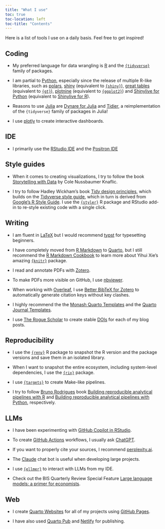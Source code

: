 ```yaml
---
title: "What I use"
toc: true
toc-location: left
toc-title: "Contents"
---
```


Here is a list of tools I use on a daily basis. Feel free to get inspired!

## Coding

- My preferred language for data wrangling is [R](https://www.r-project.org/) and the [`{tidyverse}`](https://www.tidyverse.org/) family of packages.

- I am partial to [Python](https://www.python.org/), especially since the release of multiple R-like libraries, such as [polars](https://pola.rs/), [shiny](https://shiny.posit.co/py/) (equivalent to [`{shiny}`](https://shiny.posit.co/r/getstarted/shiny-basics/lesson1/)), [great tables](https://posit-dev.github.io/great-tables/) (equivalent to [`{gt}`](https://gt.rstudio.com/)), [plotnine](https://plotnine.org/) (equivalent to [`{ggplot2}`](https://ggplot2.tidyverse.org/)) and [Shinylive for Python](https://shiny.posit.co/py/docs/shinylive.html) (equivalent to [Shinylive for R](https://posit-dev.github.io/r-shinylive/)).

- Reasons to use [Julia](https://julialang.org/) are [Dynare for Julia](https://dynarejulia.github.io/Dynare.jl/) and [Tidier](https://tidierorg.github.io/Tidier.jl/v1.5.1/), a reimplementation of the `{tidyverse}` family of packages in Julia!

- I use [plotly](https://plotly.com/) to create interactive dashboards.

## IDE

- I primarily use the [RStudio IDE](https://posit.co/downloads/) and the [Positron IDE](https://positron.posit.co/)

## Style guides

- When it comes to creating visualizations, I try to follow the book [Storytelling with Data](https://www.storytellingwithdata.com/) by Cole Nussbaumer Knaflic.

- I try to follow Hadley Wickham's book [Tidy design principles](https://design.tidyverse.org/), which builds on the [Tidyverse style guide](https://style.tidyverse.org/), which in turn is derived from [Google’s R Style Guide](https://google.github.io/styleguide/Rguide.html). I use the [`{styler}`](https://styler.r-lib.org/) R package and RStudio add-in to re-style existing code with a single click. 

## Writing

- I am fluent in [LaTeX](https://www.latex-project.org/) but I would recommend [typst](https://typst.app/) for typesetting beginners.

- I have completely moved from [R Markdown](https://rmarkdown.rstudio.com/) to [Quarto](https://quarto.org/), but I still recommend the [R Markdown Cookbook](https://bookdown.org/yihui/rmarkdown-cookbook/) to learn more about Yihui Xie's amazing [`{knitr}`](https://yihui.org/knitr/) package.

- I read and annotate PDFs with [Zotero](https://www.zotero.org/).

- To make PDFs more visible on GitHub, I use [nbviewer](https://nbviewer.org/).

- When working with [Overleaf](https://www.overleaf.com/), I use [Better BibTeX for Zotero](https://retorque.re/zotero-better-bibtex/) to automatically generate citation keys without key clashes.

- I highly recommend the the [Monash Quarto Templates](https://github.com/quarto-monash)  and the [Quarto Journal Templates](https://github.com/quarto-journals).

- I use [The Rogue Scholar](https://rogue-scholar.org/) to create stable [DOIs](https://www.doi.org/) for each of my blog posts.

## Reproducibility

- I use the [`{renv}`](https://rstudio.github.io/renv/) R package to snapshot the R version and the package versions and save them in an isolated library. 

- When I want to snapshot the entire ecosystem, including system-level dependencies, I use the [`{rix}`](https://docs.ropensci.org/rix/) package.

- I use [`{targets}`](https://docs.ropensci.org/targets/) to create Make-like pipelines.

- I try to follow [Bruno Rodrigues](https://www.brodrigues.co/) book [Building reproducible analytical pipelines with R](https://raps-with-r.dev/) and [Building reproducible analytical pipelines with Python](https://raps-with-python.dev/), respectively.

## LLMs

- I have been experimenting with [GitHub Copilot in RStudio](https://docs.posit.co/ide/user/ide/guide/tools/copilot.html).

- To create [GitHub Actions](https://github.com/features/actions) workflows, I usually ask [ChatGPT](https://chatgpt.com/).

- If you want to properly cite your sources, I recommend [perplexity.ai](https://www.perplexity.ai/).

- The [Claude](https://claude.ai/) chat bot is useful when developing large projects.

- I use [`{ellmer}`](https://ellmer.tidyverse.org/) to interact with LLMs from my IDE.

- Check out the BIS Quarterly Review Special Feature [Large language models: a primer for economists](https://www.bis.org/publ/qtrpdf/r_qt2412b.htm).

## Web

- I create [Quarto Websites](https://quarto.org/docs/websites/) for all of my projects using [GitHub Pages](https://pages.github.com/).

- I have also used [Quarto Pub](https://quartopub.com/) and [Netlify](www.netlify.com) for publishing. 
